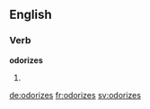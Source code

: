 ==English==

===Verb===
'''odorizes'''

# {{third-person singular of|odorize}}

[[de:odorizes]]
[[fr:odorizes]]
[[sv:odorizes]]